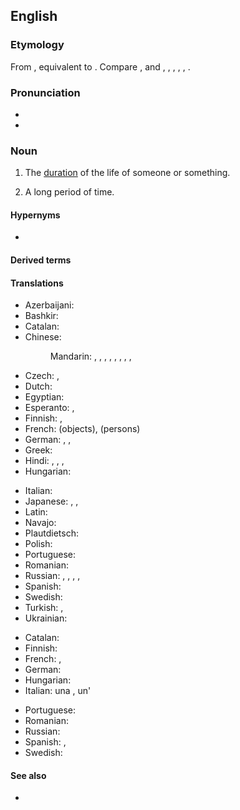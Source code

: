 {{also|life-time}}
==English==
{{wikipedia|dab=lifetime}}

===Etymology===
From {{inh|en|enm|liftime}}, equivalent to {{compound|en|life|time}}. Compare {{cog|stq|Lieuwendstied}}, {{cog|nl|leeftijd}} and {{m|nl|levenstijd}}, {{cog|nds-de|Levenstied}}, {{cog|de|Lebenszeit}}, {{cog|da|livstid}}, {{cog|sv|livstid}}, {{cog|is|líftími}}.

===Pronunciation===
* {{IPA|en|/ˈlaɪftaɪm/}}
* {{audio|en|en-us-lifetime.ogg|Audio (US)}}

===Noun===
{{en-noun}}

# The [[duration]] of the life of someone or something.
#: {{syn|la|lifespan}}
# {{lb|en|informal|hyperbole}} A long period of time.
#: {{ux|en|I've been waiting a '''lifetime''' for a train.}}
#: {{syn|en|ages|donkey's years|eternity|years|yonks|q2=UK slang|q4=UK slang}}

====Hypernyms====
* {{l|en|time}}

====Derived terms====
{{rel4|en|legend in one's own lifetime
|[[all in a lifetime]], [[all in one's lifetime]]
|carrier lifetime
|chemical lifetime
|customer lifetime value
|fluorescence lifetime imaging
|give a man a fish and you feed him for a day; teach a man to fish and you feed him for a lifetime
|life-timer
|lifetime achievement award
|lifetime average daily dose
|lifetime cap
|lifetime employment
|lifetime exposure
|lifetime income tax
|lifetime job
|lifetime learning credit
|lifetime maximum benefit amount
|lifetime mobility
|lifetime mortgage
|lifetime payment cap
|lifetime policy
|lifetime rate cap
|lifetime reserve days
|lifetime reverse mortgage
|lifetime risk
|lifetime value
|maximum segment lifetime
|mean lifetime
|minority carrier lifetime
|object lifetime
|of a lifetime
|once-in-a-lifetime
|segment lifetime
}}

====Translations====
{{trans-top|duration of the life of someone or something}}
* Azerbaijani: {{t+|az|ömür}}
* Bashkir: {{t|ba|ғүмер|sc=Cyrl}}
* Catalan: {{t+|ca|vida|f}}
* Chinese:
*: Mandarin: {{t+|cmn|一生|tr=yīshēng|sc=Hani}}, {{t+|cmn|一輩子|sc=Hani}}, {{t+|cmn|一辈子|tr=yībèizi|sc=Hani}}, {{t+|cmn|壽命|sc=Hani}}, {{t+|cmn|寿命|tr=shòumìng|sc=Hani}}, {{t+|cmn|畢生|sc=Hani}}, {{t+|cmn|毕生|tr=bìshēng|sc=Hani}}, {{t+|cmn|輩子|sc=Hani}}, {{t+|cmn|辈子|tr=bèizi|sc=Hani}}
* Czech: {{t|cs|doba života|f}}, {{t|cs|životnost}}
* Dutch: {{t+|nl|leeftijd|m}}
* Egyptian: {{t-egy|ꜥḥꜥw|m|h=aHa-a-w-hrw}}
* Esperanto: {{t|eo|vivodaŭro}}, {{t|eo|vivdaŭro}}
* Finnish: {{t+|fi|elinaika}}, {{t|fi|[[elämä|elämän]] [[aika]]}}
* French: {{t+|fr|durée de vie|f}} (objects), {{t+|fr|vie|f}} (persons)
* German: {{t+|de|Leben|n}}, {{t+|de|Lebensdauer|f}}, {{t+|de|Lebenszeit|f}}
* Greek: {{t+|el|βίος|m}}
* Hindi: {{t|hi|ज़िंदगी|f}}, {{t+|hi|जिंदगी|f}}, {{t+|hi|उमर|f}}, {{t+|hi|लाइफ|m}}
* Hungarian: {{t+|hu|élettartam}}
{{trans-mid}}
* Italian: {{t+|it|durata|f}}
* Japanese: {{t|ja|生涯|tr=しょうがい, shōgai|sc=Jpan}}, {{t+|ja|一生|tr=いっしょう, isshō|sc=Jpan}}, {{t|ja|一生涯|tr=いっしょうがい, isshōgai|sc=Jpan}}
* Latin: {{t+|la|aetas|f}}
* Navajo: {{t|nv|są́ náʼoogą́ą́ʼ}} {{qualifier|of a person; traditionally about 104 years}}
* Plautdietsch: {{t|pdt|Läwenstiet|f}}
* Polish: {{t+|pl|życie|n}}
* Portuguese: {{t+|pt|vida|f}}
* Romanian: {{t|ro|durată de viață}}
* Russian: {{t|ru|продолжи́тельность жи́зни|f}}, {{t|ru|це́лая жизнь|f}}, {{t|ru|вся жизнь|f}}, {{t|ru|вре́мя жи́зни|n}} {{qualifier|of an object, function, etc.}}, {{t|ru|срок слу́жбы|m}} {{qualifier|equipment}}
* Spanish: {{t+|es|vida|f}}
* Swedish: {{t+|sv|livstid|c}}
* Turkish: {{t+|tr|ömür}}, {{t+|tr|yaşam}}
* Ukrainian: {{t+|uk|вік}}
{{trans-bottom}}

{{trans-top|informal, hyperbolic: a long period of time}}
* Catalan: {{t+|ca|eternitat|f}}
* Finnish: {{t+|fi|ikuisuus}}
* French: {{t+|fr|éternité|f}}, {{t+|fr|cent sept ans|m-p}}
* German: {{t+|de|Ewigkeit|f}}
* Hungarian: {{t+|hu|örökkévalóság}}
* Italian: una {{t+|it|vita|f}}, un'{{t+|it|eternità|f}}
{{trans-mid}}
* Portuguese: {{t+|pt|vida|f}}
* Romanian: {{t+|ro|eternitate}}
* Russian: {{t+|ru|це́лая ве́чность|f}}
* Spanish: {{t+|es|eternidad|f}}, {{t|es|[[toda]] [[la]] [[vida]]|f}}
* Swedish: {{t+|sv|evighet|c}}
{{trans-bottom}}

====See also====
* {{l|en|three score and ten}}